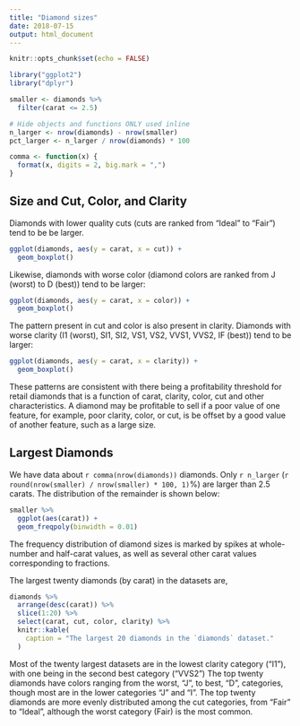 ```yaml
---
title: "Diamond sizes"
date: 2018-07-15
output: html_document
---
```


```r
knitr::opts_chunk$set(echo = FALSE)
```

```r
library("ggplot2")
library("dplyr")

smaller <- diamonds %>%
  filter(carat <= 2.5)
```

```r
# Hide objects and functions ONLY used inline
n_larger <- nrow(diamonds) - nrow(smaller)
pct_larger <- n_larger / nrow(diamonds) * 100

comma <- function(x) {
  format(x, digits = 2, big.mark = ",")
}
```

## Size and Cut, Color, and Clarity

Diamonds with lower quality cuts (cuts are ranked from "Ideal" to "Fair") tend to be be larger.
```r
ggplot(diamonds, aes(y = carat, x = cut)) +
  geom_boxplot()
```
Likewise, diamonds with worse color (diamond colors are ranked from J (worst) to D (best)) tend to be larger:
```r
ggplot(diamonds, aes(y = carat, x = color)) +
  geom_boxplot()
```
The pattern present in cut and color is also present in clarity.
Diamonds with worse clarity  (I1 (worst), SI1, SI2, VS1, VS2, VVS1, VVS2, IF (best)) tend to be larger:
```r
ggplot(diamonds, aes(y = carat, x = clarity)) +
  geom_boxplot()
```
These patterns are consistent with there being a profitability threshold for retail diamonds that is a function of carat, clarity, color, cut and other characteristics.
A diamond may be profitable to sell if a poor value of one feature, for example, poor clarity, color, or cut, is be offset by a good value of another feature, such as a large size.

## Largest Diamonds

We have data about `r comma(nrow(diamonds))` diamonds. Only
`r n_larger` (`r round(nrow(smaller) / nrow(smaller) * 100, 1)`%) are larger than
2.5 carats. The distribution of the remainder is shown
below:

```r
smaller %>%
  ggplot(aes(carat)) +
  geom_freqpoly(binwidth = 0.01)
```

The frequency distribution of diamond sizes is marked by spikes at
whole-number and half-carat values, as well as several other carat values corresponding to fractions.

The largest twenty diamonds (by carat) in the datasets are,

```r
diamonds %>%
  arrange(desc(carat)) %>%
  slice(1:20) %>%
  select(carat, cut, color, clarity) %>%
  knitr::kable(
    caption = "The largest 20 diamonds in the `diamonds` dataset."
  )
```

Most of the twenty largest datasets are in the lowest clarity category ("I1"), with one being in the second best category ("VVS2")
The top twenty diamonds have colors ranging from the worst, "J", to best, "D", categories, though most are in the lower categories "J" and "I".
The top twenty diamonds are more evenly distributed among the cut categories, from "Fair" to "Ideal", although the worst category (Fair) is the most common.
